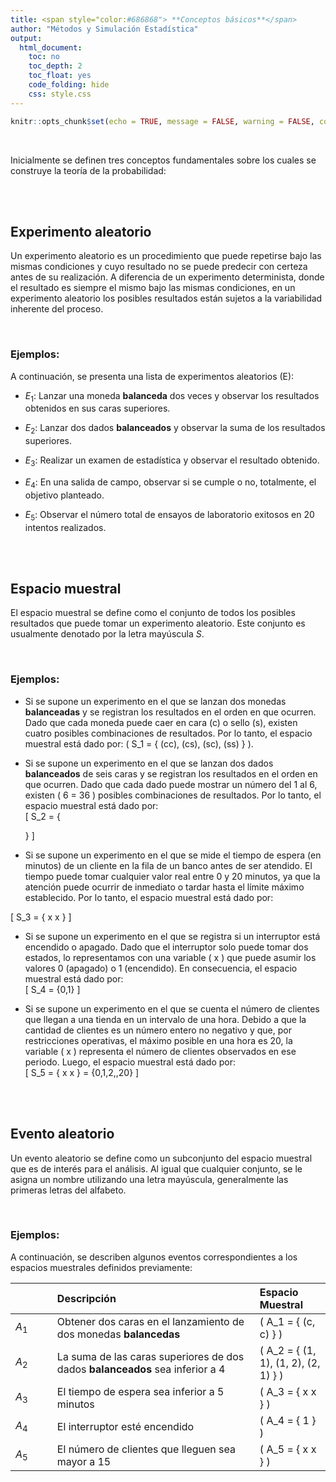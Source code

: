 ```yaml
---
title: <span style="color:#686868"> **Conceptos básicos**</span> 
author: "Métodos y Simulación Estadística"
output:
  html_document:
    toc: no
    toc_depth: 2
    toc_float: yes
    code_folding: hide
    css: style.css
---
```


```r
knitr::opts_chunk$set(echo = TRUE, message = FALSE, warning = FALSE, comment = NA)
```

<br/>

Inicialmente se definen tres conceptos fundamentales sobre los cuales se construye la teoría de la probabilidad:

<br/><br/>
<h2>Experimento aleatorio</h2>

Un experimento aleatorio es un procedimiento que puede repetirse bajo las mismas condiciones y cuyo resultado no se puede predecir con certeza antes de su realización. A diferencia de un experimento determinista, donde el resultado es siempre el mismo bajo las mismas condiciones, en un experimento aleatorio los posibles resultados están sujetos a la variabilidad inherente del proceso.


<br/>
<div class="caja-ejemplo">
<h3>Ejemplos:</h3>
<p> 
A continuación, se presenta una lista de experimentos aleatorios (E):

- $E_{1}$: Lanzar una moneda **balanceda** dos veces y observar los resultados obtenidos en sus caras superiores.

- $E_{2}$: Lanzar dos dados **balanceados** y observar la suma de los resultados superiores.

- $E_{3}$: Realizar un examen de estadística y observar el resultado obtenido.

- $E_{4}$: En una salida de campo, observar si se cumple o no, totalmente, el objetivo planteado.

- $E_{5}$: Observar el número total de ensayos de laboratorio exitosos en 20 intentos realizados.
</p>
</div>



<br/><br/>
<h2>Espacio muestral</h2>
El espacio muestral se define como el conjunto de todos los posibles resultados que puede tomar un experimento aleatorio. Este conjunto es usualmente denotado por la letra mayúscula *S*.

<br/>
<div class="caja-ejemplo">
<h3>Ejemplos:</h3>
<p>
- Si se supone un experimento en el que se lanzan dos monedas **balanceadas** y se registran los resultados en el orden en que ocurren. Dado que cada moneda puede caer en cara (c) o sello (s), existen cuatro posibles combinaciones de resultados. Por lo tanto, el espacio muestral está dado por:  \( S_1 = \{ (cc), (cs), (sc), (ss) \} \).

- Si se supone un experimento en el que se lanzan dos dados **balanceados** de seis caras y se registran los resultados en el orden en que ocurren. Dado que cada dado puede mostrar un número del 1 al 6, existen \( 6 \times 6 = 36 \) posibles combinaciones de resultados.  Por lo tanto, el espacio muestral está dado por:  
\[
S_2 =
\left\{
\begin{array}{cccccc}
(1,1), (1,2), (1,3), (1,4), (1,5), (1,6) \\
(2,1), (2,2), (2,3), (2,4), (2,5), (2,6) \\
(3,1), (3,2), (3,3), (3,4), (3,5), (3,6) \\
(4,1), (4,2), (4,3), (4,4), (4,5), (4,6) \\
(5,1), (5,2), (5,3), (5,4), (5,5), (5,6) \\
(6,1), (6,2), (6,3), (6,4), (6,5), (6,6)
\end{array}
\right\}
\]

- Si se supone un experimento en el que se mide el tiempo de espera (en minutos) de un cliente en la fila de un banco antes de ser atendido. El tiempo puede tomar cualquier valor real entre 0 y 20 minutos, ya que la atención puede ocurrir de inmediato o tardar hasta el límite máximo establecido. Por lo tanto, el espacio muestral está dado por:  

\[
S_3 = \{ x \in \mathbb{R} \mid 0 \leq x \leq 20 \}
\]

- Si se supone un experimento en el que se registra si un interruptor está encendido o apagado. Dado que el interruptor solo puede tomar dos estados, lo representamos con una variable \( x \) que puede asumir los valores 0 (apagado) o 1 (encendido). En consecuencia, el espacio muestral está dado por:  
\[
S_4 = \{0,1\}
\]

- Si se supone un experimento en el que se cuenta el número de clientes que llegan a una tienda en un intervalo de una hora. Debido a que la cantidad de clientes es un número entero no negativo y que, por restricciones operativas, el máximo posible en una hora es 20,  la variable \( x \) representa el número de clientes observados en ese periodo. Luego, el espacio muestral está dado por:  
\[
S_5 = \{ x \in \mathbb{N} \mid 0 \leq x \leq 20 \} = \{0,1,2,\dots,20\}
\]
</p>
</div>



<br/><br/>
<h2>Evento aleatorio</h2>

Un evento aleatorio se define como un subconjunto del espacio muestral que es de interés para el análisis. Al igual que cualquier conjunto, se le asigna un nombre utilizando una letra mayúscula, generalmente las primeras letras del alfabeto.

<br/>
<div class="caja-ejemplo">
<h3>Ejemplos:</h3>
<p>
A continuación, se describen algunos eventos correspondientes a los espacios muestrales definidos previamente:

|           | Descripción                                        | Espacio Muestral |
|:----------|:--------------------------------------------------|:-----------------|
| $A_1$     | Obtener dos caras en el lanzamiento de dos monedas **balancedas** | \( A_1 = \{ (c, c) \} \) |
| $A_2$     | La suma de las caras superiores de dos dados **balanceados**  sea inferior a 4 | \( A_2 = \{ (1, 1), (1, 2), (2, 1) \} \) |
| $A_3$     | El tiempo de espera sea inferior a 5 minutos | \( A_3 = \{ x \in \mathbb{R} \mid 0 \leq x \leq 5.0 \} \) |
| $A_4$     | El interruptor esté encendido                     | \( A_4 = \{ 1 \} \) |
| $A_5$     | El número de clientes que lleguen sea mayor a 15   | \( A_5 = \{ x \in \mathbb{N} \mid 15 \leq x \leq 20 \} \) |

</p>
</div>



